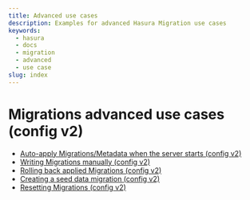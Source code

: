 ```yaml
---
title: Advanced use cases
description: Examples for advanced Hasura Migration use cases
keywords:
  - hasura
  - docs
  - migration
  - advanced
  - use case
slug: index
---
```


# Migrations advanced use cases (config v2)

- [Auto-apply Migrations/Metadata when the server starts (config v2)](/migrations-metadata-seeds/legacy-configs/config-v2/advanced/auto-apply-migrations.mdx)
- [Writing Migrations manually (config v2)](/migrations-metadata-seeds/legacy-configs/config-v2/advanced/writing-migrations-manually.mdx)
- [Rolling back applied Migrations (config v2)](/migrations-metadata-seeds/legacy-configs/config-v2/advanced/rolling-back-migrations.mdx)
- [Creating a seed data migration (config v2)](/migrations-metadata-seeds/legacy-configs/config-v2/advanced/seed-data-migration.mdx)
- [Resetting Migrations (config v2)](/migrations-metadata-seeds/legacy-configs/config-v2/advanced/resetting-migrations.mdx)
